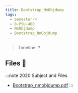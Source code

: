 ```yaml
---
title: Bootstrap_NmObjdump
tags:
  - Semester-4
  - B-PSU-400
  - NmObjdump
  - Bootstrap_NmObjdump
---
```

> Timeline: ?


## Files 📂

:::note 2020 Subject and Files
- [Bootstrap_nmobjdump.pdf](https://github.com/Studio-17/Epitech-Subjects/raw/main/Semester-4/B-PSU-400/NmObjdump/Bootstrap_NmObjdump/Bootstrap_nmobjdump.pdf)
:::

